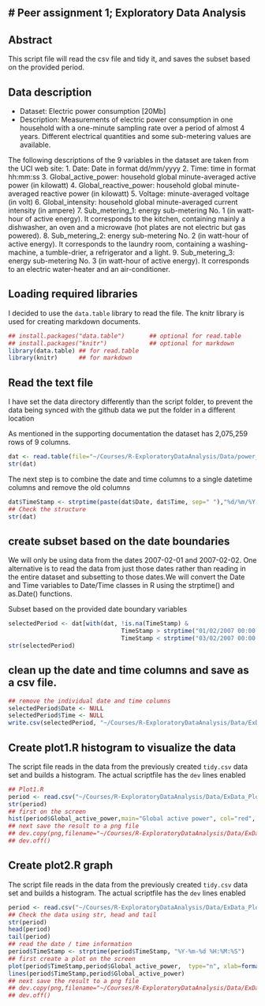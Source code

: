 # Peer assignment 1; Exploratory Data Analysis
--- 

## Abstract
This script file will read the csv file and tidy it, and saves the subset based on the provided period.

## Data description
 * Dataset: Electric power consumption [20Mb]
 * Description: Measurements of electric power consumption in one household with a one-minute sampling rate over a period of almost 4 years. Different electrical quantities and some sub-metering values are available.

The following descriptions of the 9 variables in the dataset are taken from the UCI web site:
  1. Date: Date in format dd/mm/yyyy 
  2. Time: time in format hh:mm:ss 
  3. Global_active_power: household global minute-averaged active power (in kilowatt) 
  4. Global_reactive_power: household global minute-averaged reactive power (in kilowatt) 
  5. Voltage: minute-averaged voltage (in volt) 
  6. Global_intensity: household global minute-averaged current intensity (in ampere) 
  7. Sub_metering_1: energy sub-metering No. 1 (in watt-hour of active energy). It corresponds to the kitchen, containing mainly a dishwasher, an oven and a microwave (hot plates are not electric but gas powered). 
  8. Sub_metering_2: energy sub-metering No. 2 (in watt-hour of active energy). It corresponds to the laundry room, containing a washing-machine, a tumble-drier, a refrigerator and a light. 
  9. Sub_metering_3: energy sub-metering No. 3 (in watt-hour of active energy). It corresponds to an electric water-heater and an air-conditioner.

## Loading required libraries
 
I decided to use the `data.table` library to read the file. The knitr library is used for creating markdown documents. 

``` r

## install.packages("data.table")       ## optional for read.table
## install.packages("knitr")            ## optional for markdown
library(data.table) ## for read.table
library(knitr)      ## for markdown

```

## Read the text file 
I have set the data directory differently than the script folder, to prevent the data being synced with the github data we put the folder in a different location

As mentioned in the supporting documentation the dataset has 2,075,259 rows of 9 columns. 
``` r

dat <- read.table(file="~/Courses/R-ExploratoryDataAnalysis/Data/power_consumption/household_power_consumption.txt",header=TRUE,sep=";" , na.strings="?", stringsAsFactors=FALSE )
str(dat)

```

The next step is to combine the date and time columns to a single datetime columns and remove the old columns

``` r

dat$TimeStamp <- strptime(paste(dat$Date, dat$Time, sep=" "),"%d/%m/%Y %H:%M:%S")
## Check the structure
str(dat)


```


## create subset based on the date boundaries
We will only be using data from the dates 2007-02-01 and 2007-02-02. One alternative is to read the data from just those dates rather than reading in the entire dataset and subsetting to those dates.We will convert the Date and Time variables to Date/Time classes in R using the strptime() and as.Date() functions.

Subset based on the provided date boundary variables

``` r

selectedPeriod <- dat[with(dat, !is.na(TimeStamp) &
                                TimeStamp > strptime("01/02/2007 00:00:00","%d/%m/%Y %H:%M:%S") & 
                                TimeStamp < strptime("03/02/2007 00:00:00","%d/%m/%Y %H:%M:%S")),]
str(selectedPeriod)

```

## clean up the date and time columns and save as a csv file.
``` r

## remove the individual date and time columns
selectedPeriod$Date <- NULL
selectedPeriod$Time <- NULL
write.csv(selectedPeriod, "~/Courses/R-ExploratoryDataAnalysis/Data/ExData_Plotting1/tidy.csv", row.names=FALSE)

```

## Create plot1.R histogram to visualize the data
The script file reads in the data from the previously created `tidy.csv` data set and builds a histogram. The actual scriptfile has the `dev` lines enabled 
``` r

## Plot1.R
period <- read.csv("~/Courses/R-ExploratoryDataAnalysis/Data/ExData_Plotting1/tidy.csv")
str(period)
## first on the screen
hist(period$Global_active_power,main="Global active power", col="red", xlab="Global Active Power (kilowatts)")
## next save the result to a png file
## dev.copy(png,filename="~/Courses/R-ExploratoryDataAnalysis/Data/ExData_Plotting1/plot1.png", width = 480, height = 480)
## dev.off()

```

## Create plot2.R graph 
The script file reads in the data from the previously created `tidy.csv` data set and builds a histogram. The actual scriptfile has the `dev` lines enabled 

``` r

period <- read.csv("~/Courses/R-ExploratoryDataAnalysis/Data/ExData_Plotting1/tidy.csv",stringsAsFactors=FALSE)
## Check the data using str, head and tail
str(period)
head(period)
tail(period)
## read the date / time information
period$TimeStamp <- strptime(period$TimeStamp, "%Y-%m-%d %H:%M:%S")
## first create a plot on the screen
plot(period$TimeStamp,period$Global_active_power,  type="n", xlab=format(period$TimeStamp,"%a"), ylab="Global Active Power (kilowatts)")
lines(period$TimeStamp,period$Global_active_power)
## next save the result to a png file
## dev.copy(png,filename="~/Courses/R-ExploratoryDataAnalysis/Data/ExData_Plotting1/figure/plot2.png", width = 480, height = 480)
## dev.off()


``` 